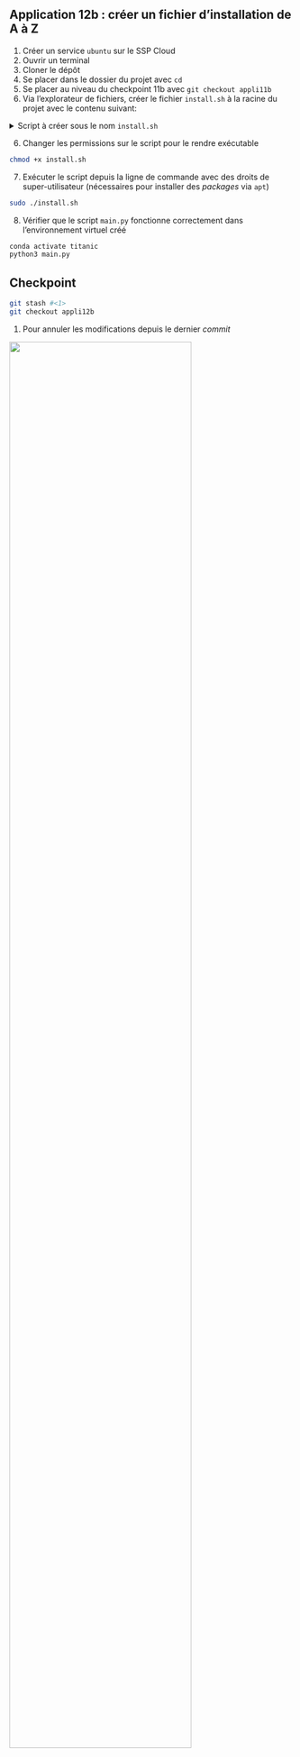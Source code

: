 :::: {.application}

## Application 12b : créer un fichier d'installation de A à Z

1. Créer un service `ubuntu` sur le SSP Cloud
2. Ouvrir un terminal
3. Cloner le dépôt
4. Se placer dans le dossier du projet avec `cd`
5. Se placer au niveau du checkpoint 11b avec `git checkout appli11b`
6. Via l'explorateur de fichiers, créer le fichier `install.sh` à la racine du projet avec le contenu suivant:

<details>
<summary>Script à créer sous le nom `install.sh` </summary>
```.bash
apt-get -y update && apt-get -y install wget

wget https://repo.anaconda.com/miniconda/Miniconda3-latest-Linux-x86_64.sh && \
    bash Miniconda3-latest-Linux-x86_64.sh -b -p /miniconda && \
    rm -f Miniconda3-latest-Linux-x86_64.sh

PATH="/miniconda/bin:${PATH}"

# Create environment
conda create -n titanic pandas PyYAML scikit-learn -c conda-forge
conda activate titanic

PATH="/miniconda/envs/titanic/bin:${PATH}"

python main.py
```
</details>

6. Changer les permissions sur le script pour le rendre exécutable

```.bash
chmod +x install.sh
```

7. Exécuter le script depuis la ligne de commande avec des droits de super-utilisateur (nécessaires pour installer des *packages* via `apt`)

```.bash
sudo ./install.sh
```

8. Vérifier que le script `main.py` fonctionne correctement dans l'environnement virtuel créé

```.bash
conda activate titanic
python3 main.py
```

::::

:::: {.callout-caution collapse="true"}
## Checkpoint

```.bash
git stash #<1>
git checkout appli12b
```
1. Pour annuler les modifications depuis le dernier _commit_


![](/checkpoint.jpg){width=80% fig-align="center"}

::::
